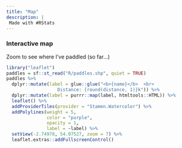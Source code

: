 ```yaml
---
title: "Map"
description: |
 Made with #RStats
---
```


### Interactive map

Zoom to see where I've paddled (so far...)

```r
library("leaflet")
paddles = sf::st_read("R/paddles.shp", quiet = TRUE)
paddles %>%
  dplyr::mutate(label = glue::glue("<b>{name}</b>  <br>
                   Distance: {round(distance, 1)}k")) %>%
  dplyr::mutate(label = purrr::map(label, htmltools::HTML)) %>%
  leaflet() %>%
  addProviderTiles(provider = "Stamen.Watercolor") %>%
  addPolylines(weight = 5,
               color = "purple", 
               opacity = 1, 
               label = ~label) %>%
  setView(-2.74978, 54.07527, zoom = 7) %>%
  leaflet.extras::addFullscreenControl()
```
